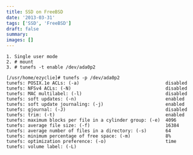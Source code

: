 ```yaml
---
title: SSD on FreeBSD
date: '2013-03-31'
tags: ['SSD', 'FreeBSD']
draft: false
summary: 
images: []
---
```


```
1. Single user mode
2. # mount
3. # tunefs -t enable /dev/ada0p2
```

```
[/usr/home/ezyclie]# tunefs -p /dev/ada0p2
tunefs: POSIX.1e ACLs: (-a)                                disabled
tunefs: NFSv4 ACLs: (-N)                                   disabled
tunefs: MAC multilabel: (-l)                               disabled
tunefs: soft updates: (-n)                                 enabled
tunefs: soft update journaling: (-j)                       enabled
tunefs: gjournal: (-J)                                     disabled
tunefs: trim: (-t)                                         enabled
tunefs: maximum blocks per file in a cylinder group: (-e)  4096
tunefs: average file size: (-f)                            16384
tunefs: average number of files in a directory: (-s)       64
tunefs: minimum percentage of free space: (-m)             8%
tunefs: optimization preference: (-o)                      time
tunefs: volume label: (-L)
```